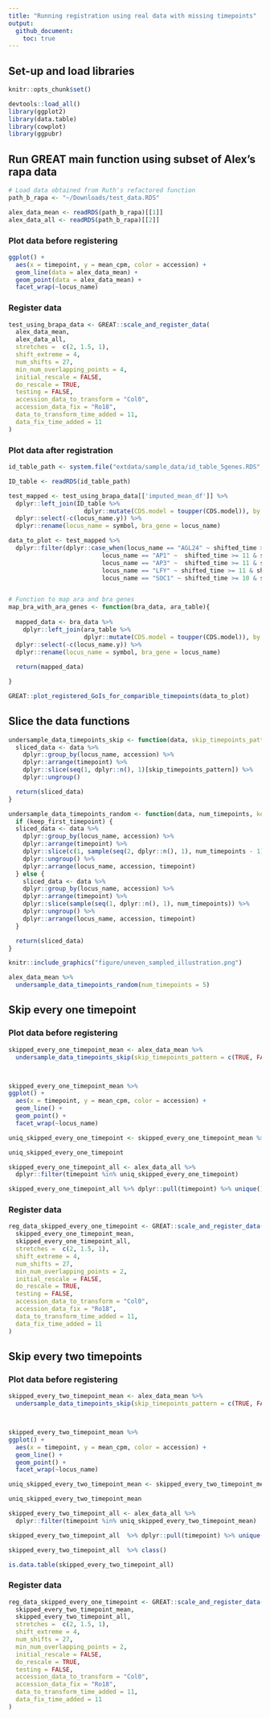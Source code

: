 ```yaml
---
title: "Running registration using real data with missing timepoints"
output: 
  github_document:
    toc: true
---
```


## Set-up and load libraries

```r
knitr::opts_chunk$set()

devtools::load_all()
library(ggplot2)
library(data.table)
library(cowplot)
library(ggpubr)
```

## Run GREAT main function using subset of Alex's rapa data

```r
# Load data obtained from Ruth's refactored function
path_b_rapa <- "~/Downloads/test_data.RDS"

alex_data_mean <- readRDS(path_b_rapa)[[1]]
alex_data_all <- readRDS(path_b_rapa)[[2]]
```

### Plot data before registering

```r
ggplot() +
  aes(x = timepoint, y = mean_cpm, color = accession) +
  geom_line(data = alex_data_mean) +
  geom_point(data = alex_data_mean) +
  facet_wrap(~locus_name)
```


### Register data

```r
test_using_brapa_data <- GREAT::scale_and_register_data(
  alex_data_mean,
  alex_data_all,
  stretches =  c(2, 1.5, 1),
  shift_extreme = 4,
  num_shifts = 27,
  min_num_overlapping_points = 4,
  initial_rescale = FALSE,
  do_rescale = TRUE,
  testing = FALSE,
  accession_data_to_transform = "Col0",
  accession_data_fix = "Ro18",
  data_to_transform_time_added = 11,
  data_fix_time_added = 11
)
```

### Plot data after registration

```r
id_table_path <- system.file("extdata/sample_data/id_table_5genes.RDS", package = "GREAT")

ID_table <- readRDS(id_table_path)

test_mapped <- test_using_brapa_data[['imputed_mean_df']] %>%
  dplyr::left_join(ID_table %>% 
                     dplyr::mutate(CDS.model = toupper(CDS.model)), by = c("locus_name" = "CDS.model")) %>% 
  dplyr::select(-c(locus_name.y)) %>%
  dplyr::rename(locus_name = symbol, bra_gene = locus_name)

data_to_plot <- test_mapped %>% 
  dplyr::filter(dplyr::case_when(locus_name == "AGL24" ~ shifted_time >= 14 & shifted_time <= 35, 
                          locus_name == "AP1" ~  shifted_time >= 11 & shifted_time <= 25,
                          locus_name == "AP3" ~  shifted_time >= 11 & shifted_time <= 30,
                          locus_name == "LFY" ~ shifted_time >= 11 & shifted_time <= 26,
                          locus_name == "SOC1" ~ shifted_time >= 10 & shifted_time <= 31))


# Function to map ara and bra genes
map_bra_with_ara_genes <- function(bra_data, ara_table){
  
  mapped_data <- bra_data %>% 
    dplyr::left_join(ara_table %>% 
                     dplyr::mutate(CDS.model = toupper(CDS.model)), by = c("locus_name" = "CDS.model")) %>% 
  dplyr::select(-c(locus_name.y)) %>%
  dplyr::rename(locus_name = symbol, bra_gene = locus_name)
  
  return(mapped_data)

}

GREAT::plot_registered_GoIs_for_comparible_timepoints(data_to_plot)
```

## Slice the data functions

```r
undersample_data_timepoints_skip <- function(data, skip_timepoints_pattern = c(TRUE)) {
  sliced_data <- data %>%
    dplyr::group_by(locus_name, accession) %>%
    dplyr::arrange(timepoint) %>%
    dplyr::slice(seq(1, dplyr::n(), 1)[skip_timepoints_pattern]) %>% 
    dplyr::ungroup()

  return(sliced_data)
}
```

```r
undersample_data_timepoints_random <- function(data, num_timepoints, keep_first_timepoint = TRUE) {
  if (keep_first_timepoint) {
  sliced_data <- data %>%
    dplyr::group_by(locus_name, accession) %>%
    dplyr::arrange(timepoint) %>%
    dplyr::slice(c(1, sample(seq(2, dplyr::n(), 1), num_timepoints - 1))) %>% 
    dplyr::ungroup() %>% 
    dplyr::arrange(locus_name, accession, timepoint)
  } else {
    sliced_data <- data %>%
    dplyr::group_by(locus_name, accession) %>%
    dplyr::arrange(timepoint) %>%
    dplyr::slice(sample(seq(1, dplyr::n(), 1), num_timepoints)) %>% 
    dplyr::ungroup() %>% 
    dplyr::arrange(locus_name, accession, timepoint)
  }

  return(sliced_data)
}
```

```r
knitr::include_graphics("figure/uneven_sampled_illustration.png")
```

```r
alex_data_mean %>% 
  undersample_data_timepoints_random(num_timepoints = 5)
```

## Skip every one timepoint

### Plot data before registering

```r
skipped_every_one_timepoint_mean <- alex_data_mean %>% 
  undersample_data_timepoints_skip(skip_timepoints_pattern = c(TRUE, FALSE))



skipped_every_one_timepoint_mean %>% 
ggplot() +
  aes(x = timepoint, y = mean_cpm, color = accession) +
  geom_line() +
  geom_point() +
  facet_wrap(~locus_name)
```
```r
uniq_skipped_every_one_timepoint <- skipped_every_one_timepoint_mean %>% dplyr::pull(timepoint) %>% unique()

uniq_skipped_every_one_timepoint
```

```r
skipped_every_one_timepoint_all <- alex_data_all %>% 
  dplyr::filter(timepoint %in% uniq_skipped_every_one_timepoint)

skipped_every_one_timepoint_all %>% dplyr::pull(timepoint) %>% unique()
```


### Register data

```r
reg_data_skipped_every_one_timepoint <- GREAT::scale_and_register_data(
  skipped_every_one_timepoint_mean,
  skipped_every_one_timepoint_all,
  stretches =  c(2, 1.5, 1),
  shift_extreme = 4,
  num_shifts = 27,
  min_num_overlapping_points = 2,
  initial_rescale = FALSE,
  do_rescale = TRUE,
  testing = FALSE,
  accession_data_to_transform = "Col0",
  accession_data_fix = "Ro18",
  data_to_transform_time_added = 11,
  data_fix_time_added = 11
)
```


## Skip every two timepoints

### Plot data before registering

```r
skipped_every_two_timepoint_mean <- alex_data_mean %>% 
  undersample_data_timepoints_skip(skip_timepoints_pattern = c(TRUE, FALSE, FALSE))



skipped_every_two_timepoint_mean %>% 
ggplot() +
  aes(x = timepoint, y = mean_cpm, color = accession) +
  geom_line() +
  geom_point() +
  facet_wrap(~locus_name)
```



```r
uniq_skipped_every_two_timepoint_mean <- skipped_every_two_timepoint_mean %>% dplyr::pull(timepoint) %>% unique()

uniq_skipped_every_two_timepoint_mean
```

```r
skipped_every_two_timepoint_all <- alex_data_all %>% 
  dplyr::filter(timepoint %in% uniq_skipped_every_two_timepoint_mean)

skipped_every_two_timepoint_all  %>% dplyr::pull(timepoint) %>% unique()

skipped_every_two_timepoint_all  %>% class()

is.data.table(skipped_every_two_timepoint_all)
```

### Register data

```r
reg_data_skipped_every_one_timepoint <- GREAT::scale_and_register_data(
  skipped_every_two_timepoint_mean,
  skipped_every_two_timepoint_all,
  stretches =  c(2, 1.5, 1),
  shift_extreme = 4,
  num_shifts = 27,
  min_num_overlapping_points = 2,
  initial_rescale = FALSE,
  do_rescale = TRUE,
  testing = FALSE,
  accession_data_to_transform = "Col0",
  accession_data_fix = "Ro18",
  data_to_transform_time_added = 11,
  data_fix_time_added = 11
)
```
